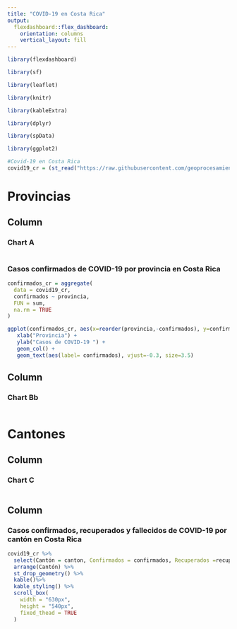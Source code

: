 ---
title: "COVID-19 en Costa Rica"
output: 
  flexdashboard::flex_dashboard:
    orientation: columns
    vertical_layout: fill
---

```{r setup, include=FALSE}
library(flexdashboard)

library(sf)

library(leaflet)

library(knitr)

library(kableExtra)

library(dplyr)

library(spData)

library(ggplot2)

#Covid-19 en Costa Rica
covid19_cr = (st_read("https://raw.githubusercontent.com/geoprocesamiento-2020i/datos/master/covid19/casos/cr/cr-covid19-cantones.geojson"))

```

Provincias {data-width=500}
=======================================================================


Column {data-width=500}
-----------------------------------------------------------------------
### Chart A

```{r}
```

### Casos confirmados de COVID-19 por provincia en Costa Rica

```{r}

confirmados_cr = aggregate(
  data = covid19_cr, 
  confirmados ~ provincia, 
  FUN = sum, 
  na.rm = TRUE
)

ggplot(confirmados_cr, aes(x=reorder(provincia,-confirmados), y=confirmados)) +
   xlab("Provincia") + 
   ylab("Casos de COVID-19 ") +  
   geom_col() +
   geom_text(aes(label= confirmados), vjust=-0.3, size=3.5)

```

Column {data-width=500}
-----------------------------------------------------------------------
### Chart Bb

```{r}
```

Cantones {data-width=500}
=======================================================================

Column {data-width=500}
-----------------------------------------------------------------------
### Chart C

```{r}
```

Column {data-width=500}
-----------------------------------------------------------------------
### Casos confirmados, recuperados y fallecidos de COVID-19 por cantón en Costa Rica

```{r}
covid19_cr %>%
  select(Cantón = canton, Confirmados = confirmados, Recuperados =recuperados, Fallecidos = muertes)%>%
  arrange(Cantón) %>%
  st_drop_geometry() %>%
  kable()%>%
  kable_styling() %>%
  scroll_box(
    width = "630px", 
    height = "540px", 
    fixed_thead = TRUE
  )
```

